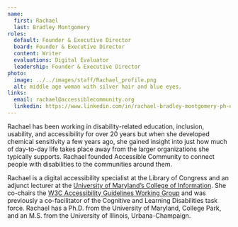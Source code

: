 ```yaml
---
name:
  first: Rachael
  last: Bradley Montgomery
roles:
  default: Founder & Executive Director
  board: Founder & Executive Director
  content: Writer
  evaluations: Digital Evaluator
  leadership: Founder & Executive Director
photo:
  image: ../../images/staff/Rachael_profile.png
  alt: middle age woman with silver hair and blue eyes.
links:
  email: rachael@accessiblecommunity.org
  linkedin: https://www.linkedin.com/in/rachael-bradley-montgomery-ph-d-6847144/
---
```


Rachael has been working in disability-related education, inclusion, usability, and accessibility for over 20 years but when she developed chemical sensitivity a few years ago, she gained insight into just how much of day-to-day life takes place away from the larger organizations she typically supports. Rachael founded Accessible Community to connect people with disabilities to the communities around them.

Rachael is a digital accessibility specialist at the Library of Congress and an adjunct lecturer at the [University of Maryland’s College of Information](https://ischool.umd.edu/). She co-chairs the [W3C Accessibility Guidelines Working Group](https://www.w3.org/WAI/about/groups/agwg/) and was previously a co-facilitator of the Cognitive and Learning Disabilities task force. Rachael has a Ph.D. from the University of Maryland, College Park, and an M.S. from the University of Illinois, Urbana-Champaign.
